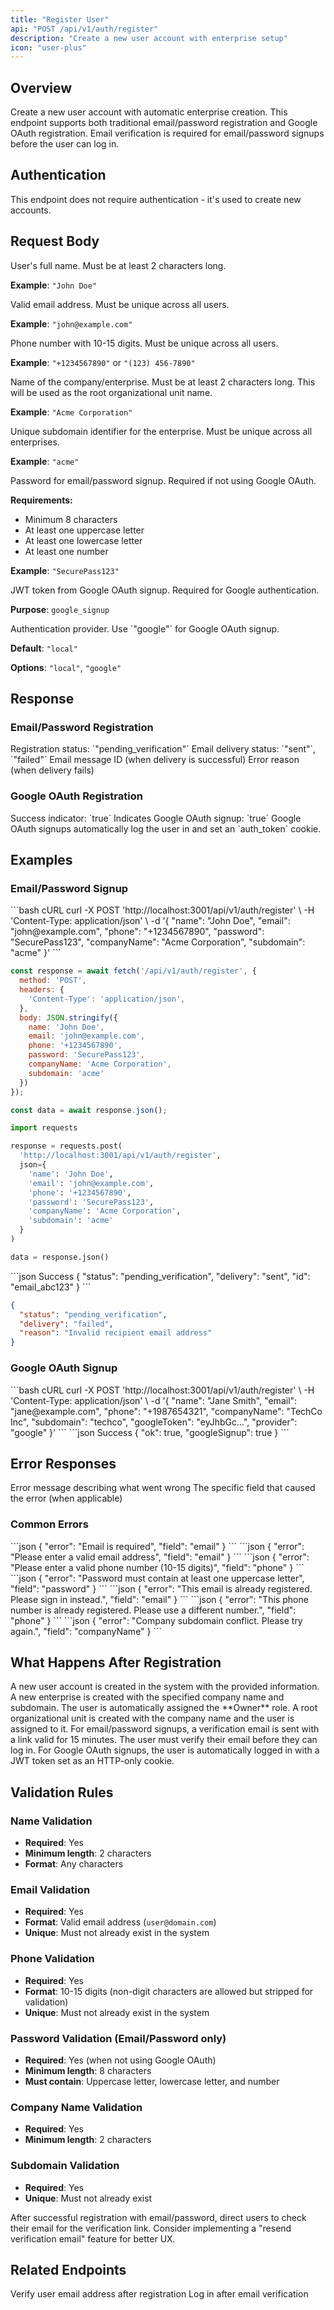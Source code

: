```yaml
---
title: "Register User"
api: "POST /api/v1/auth/register"
description: "Create a new user account with enterprise setup"
icon: "user-plus"
---
```


## Overview

Create a new user account with automatic enterprise creation. This endpoint supports both traditional email/password registration and Google OAuth registration. Email verification is required for email/password signups before the user can log in.

## Authentication

<Info>
This endpoint does not require authentication - it's used to create new accounts.
</Info>

## Request Body

<ParamField body="name" type="string" required>
  User's full name. Must be at least 2 characters long.
  
  **Example**: `"John Doe"`
</ParamField>

<ParamField body="email" type="string" required>
  Valid email address. Must be unique across all users.
  
  **Example**: `"john@example.com"`
</ParamField>

<ParamField body="phone" type="string" required>
  Phone number with 10-15 digits. Must be unique across all users.
  
  **Example**: `"+1234567890"` or `"(123) 456-7890"`
</ParamField>

<ParamField body="companyName" type="string" required>
  Name of the company/enterprise. Must be at least 2 characters long. This will be used as the root organizational unit name.
  
  **Example**: `"Acme Corporation"`
</ParamField>

<ParamField body="subdomain" type="string" required>
  Unique subdomain identifier for the enterprise. Must be unique across all enterprises.
  
  **Example**: `"acme"`
</ParamField>

<ParamField body="password" type="string">
  Password for email/password signup. Required if not using Google OAuth.
  
  **Requirements:**
  - Minimum 8 characters
  - At least one uppercase letter
  - At least one lowercase letter
  - At least one number
  
  **Example**: `"SecurePass123"`
</ParamField>

<ParamField body="googleToken" type="string">
  JWT token from Google OAuth signup. Required for Google authentication.
  
  **Purpose**: `google_signup`
</ParamField>

<ParamField body="provider" type="string">
  Authentication provider. Use `"google"` for Google OAuth signup.
  
  **Default**: `"local"`
  
  **Options**: `"local"`, `"google"`
</ParamField>

## Response

### Email/Password Registration

<ResponseField name="status" type="string">
  Registration status: `"pending_verification"`
</ResponseField>

<ResponseField name="delivery" type="string">
  Email delivery status: `"sent"`, `"failed"`
</ResponseField>

<ResponseField name="id" type="string">
  Email message ID (when delivery is successful)
</ResponseField>

<ResponseField name="reason" type="string">
  Error reason (when delivery fails)
</ResponseField>

### Google OAuth Registration

<ResponseField name="ok" type="boolean">
  Success indicator: `true`
</ResponseField>

<ResponseField name="googleSignup" type="boolean">
  Indicates Google OAuth signup: `true`
</ResponseField>

<Note>
Google OAuth signups automatically log the user in and set an `auth_token` cookie.
</Note>

## Examples

### Email/Password Signup

<RequestExample>
```bash cURL
curl -X POST 'http://localhost:3001/api/v1/auth/register' \
  -H 'Content-Type: application/json' \
  -d '{
    "name": "John Doe",
    "email": "john@example.com",
    "phone": "+1234567890",
    "password": "SecurePass123",
    "companyName": "Acme Corporation",
    "subdomain": "acme"
  }'
```

```javascript JavaScript
const response = await fetch('/api/v1/auth/register', {
  method: 'POST',
  headers: {
    'Content-Type': 'application/json',
  },
  body: JSON.stringify({
    name: 'John Doe',
    email: 'john@example.com',
    phone: '+1234567890',
    password: 'SecurePass123',
    companyName: 'Acme Corporation',
    subdomain: 'acme'
  })
});

const data = await response.json();
```

```python Python
import requests

response = requests.post(
  'http://localhost:3001/api/v1/auth/register',
  json={
    'name': 'John Doe',
    'email': 'john@example.com',
    'phone': '+1234567890',
    'password': 'SecurePass123',
    'companyName': 'Acme Corporation',
    'subdomain': 'acme'
  }
)

data = response.json()
```
</RequestExample>

<ResponseExample>
```json Success
{
  "status": "pending_verification",
  "delivery": "sent",
  "id": "email_abc123"
}
```

```json Email Delivery Failed
{
  "status": "pending_verification",
  "delivery": "failed",
  "reason": "Invalid recipient email address"
}
```
</ResponseExample>

### Google OAuth Signup

<RequestExample>
```bash cURL
curl -X POST 'http://localhost:3001/api/v1/auth/register' \
  -H 'Content-Type: application/json' \
  -d '{
    "name": "Jane Smith",
    "email": "jane@example.com",
    "phone": "+1987654321",
    "companyName": "TechCo Inc",
    "subdomain": "techco",
    "googleToken": "eyJhbGc...",
    "provider": "google"
  }'
```
</RequestExample>

<ResponseExample>
```json Success
{
  "ok": true,
  "googleSignup": true
}
```
</ResponseExample>

## Error Responses

<ResponseField name="error" type="string">
  Error message describing what went wrong
</ResponseField>

<ResponseField name="field" type="string">
  The specific field that caused the error (when applicable)
</ResponseField>

### Common Errors

<AccordionGroup>
<Accordion title="400 - Missing Required Field">
```json
{
  "error": "Email is required",
  "field": "email"
}
```
</Accordion>

<Accordion title="400 - Invalid Email Format">
```json
{
  "error": "Please enter a valid email address",
  "field": "email"
}
```
</Accordion>

<Accordion title="400 - Invalid Phone Format">
```json
{
  "error": "Please enter a valid phone number (10-15 digits)",
  "field": "phone"
}
```
</Accordion>

<Accordion title="400 - Weak Password">
```json
{
  "error": "Password must contain at least one uppercase letter",
  "field": "password"
}
```
</Accordion>

<Accordion title="409 - Email Already Exists">
```json
{
  "error": "This email is already registered. Please sign in instead.",
  "field": "email"
}
```
</Accordion>

<Accordion title="409 - Phone Already Exists">
```json
{
  "error": "This phone number is already registered. Please use a different number.",
  "field": "phone"
}
```
</Accordion>

<Accordion title="409 - Subdomain Conflict">
```json
{
  "error": "Company subdomain conflict. Please try again.",
  "field": "companyName"
}
```
</Accordion>
</AccordionGroup>

## What Happens After Registration

<Steps>
<Step title="User Created">
  A new user account is created in the system with the provided information.
</Step>

<Step title="Enterprise Setup">
  A new enterprise is created with the specified company name and subdomain. The user is automatically assigned the **Owner** role.
</Step>

<Step title="Root Org Unit">
  A root organizational unit is created with the company name and the user is assigned to it.
</Step>

<Step title="Email Verification (Email/Password only)">
  For email/password signups, a verification email is sent with a link valid for 15 minutes. The user must verify their email before they can log in.
</Step>

<Step title="Auto-Login (Google only)">
  For Google OAuth signups, the user is automatically logged in with a JWT token set as an HTTP-only cookie.
</Step>
</Steps>

## Validation Rules

### Name Validation
- **Required**: Yes
- **Minimum length**: 2 characters
- **Format**: Any characters

### Email Validation
- **Required**: Yes
- **Format**: Valid email address (`user@domain.com`)
- **Unique**: Must not already exist in the system

### Phone Validation
- **Required**: Yes
- **Format**: 10-15 digits (non-digit characters are allowed but stripped for validation)
- **Unique**: Must not already exist in the system

### Password Validation (Email/Password only)
- **Required**: Yes (when not using Google OAuth)
- **Minimum length**: 8 characters
- **Must contain**: Uppercase letter, lowercase letter, and number

### Company Name Validation
- **Required**: Yes
- **Minimum length**: 2 characters

### Subdomain Validation
- **Required**: Yes
- **Unique**: Must not already exist

<Tip>
After successful registration with email/password, direct users to check their email for the verification link. Consider implementing a "resend verification email" feature for better UX.
</Tip>

## Related Endpoints

<CardGroup cols={2}>
<Card title="Verify Email" icon="envelope-circle-check" href="/api-reference/auth/verify">
  Verify user email address after registration
</Card>

<Card title="Login" icon="right-to-bracket" href="/api-reference/auth/login">
  Log in after email verification
</Card>
</CardGroup>






